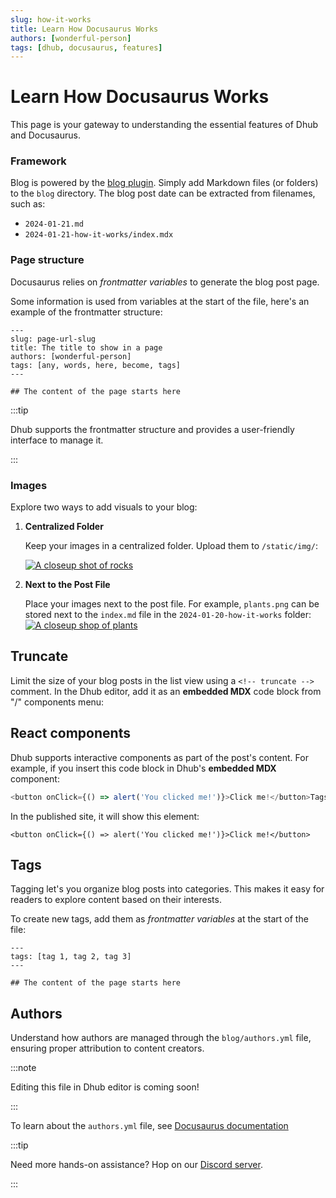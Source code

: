 ```yaml
---
slug: how-it-works
title: Learn How Docusaurus Works
authors: [wonderful-person]
tags: [dhub, docusaurus, features]
---
```


# Learn How Docusaurus Works

This page is your gateway to understanding the essential features of
Dhub and Docusaurus.

### Framework

Blog is powered by the [blog plugin](https://docusaurus.io/docs/api/plugins/@docusaurus/plugin-content-blog). Simply add Markdown files (or folders) to the `blog` directory. The blog post date can be extracted from filenames, such as:

- `2024-01-21.md`
- `2024-01-21-how-it-works/index.mdx`

### Page structure

Docusaurus relies on _frontmatter variables_ to generate the blog post page.

Some information is used from variables at the start of the file, here's an example of the frontmatter structure:

```
---
slug: page-url-slug
title: The title to show in a page
authors: [wonderful-person]
tags: [any, words, here, become, tags]
---

## The content of the page starts here
```

:::tip

Dhub supports the frontmatter structure and provides a user-friendly interface to manage it.

:::

### Images

Explore two ways to add visuals to your blog:

1. **Centralized Folder**

   Keep your images in a centralized folder. Upload them to `/static/img/`:

   [![A closeup shot of rocks](/img/rocks.jpg "A photo by Nick Nice")](https://unsplash.com/photos/shallow-focus-photography-of-gravels-zwjSCTItiZU)

2. **Next to the Post File**

   Place your images next to the post file. For example, `plants.png` can be stored next to the `index.md` file in the `2024-01-20-how-it-works` folder:[![A closeup shop of plants](./plants.jpg "A photo by Nahil Naseer")](https://unsplash.com/photos/green-leaf-plants-xljtGZ2-P3Y)

## Truncate

Limit the size of your blog posts in the list view using a `<!-- truncate -->` comment. In the Dhub editor, add it as an **embedded MDX** code block from "/" components menu:

<!--truncate-->

## React components

Dhub supports interactive components as part of the post's content. For example, if you insert this code block in Dhub's **embedded MDX** component:

```js
<button onClick={() => alert('You clicked me!')}>Click me!</button>Tags
```

In the published site, it will show this element:

```mdx-code-block
<button onClick={() => alert('You clicked me!')}>Click me!</button>
```

## Tags

Tagging let's you organize blog posts into categories. This makes it easy for readers to explore content based on their interests.

To create new tags, add them as _frontmatter variables_ at the start of the file:

```
---
tags: [tag 1, tag 2, tag 3]
---

## The content of the page starts here
```

## Authors

Understand how authors are managed through the `blog/authors.yml` file, ensuring proper attribution to content creators.

:::note

Editing this file in Dhub editor is coming soon!

:::

To learn about the `authors.yml` file, see [Docusaurus documentation](https://docusaurus.io/docs/blog#global-authors)

:::tip

Need more hands-on assistance? Hop on our [Discord server](https://discord.gg/6qGnyrt7xy).

:::

